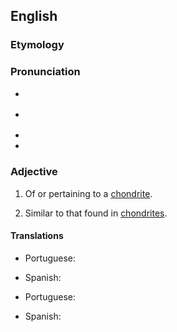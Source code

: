 ==English==

===Etymology===
{{suffix|en|chondrite|ic}}

===Pronunciation===
* {{a|GA}} {{IPA|en|/kɑnˈdɹɪtɪk/}}
* {{a|RP}} {{IPA|en|/kɒnˈdɹɪtɪk/}}
* {{rhymes|en|ɪtɪk|s=3}}
* {{hyph|en|chon|drit|ic}}

===Adjective===
{{en-adj}}

# {{lb|en|geology}} Of or pertaining to a [[chondrite]].
# {{lb|en|planetology|of an elemental ratio}} Similar to that found in [[chondrite]]s.

====Translations====
{{trans-top|of or relating to a chondrite}}
* Portuguese: {{t|pt|condrítico}}
{{trans-mid}}
* Spanish: {{t|es|condrítico}}
{{trans-bottom}}
{{trans-top|having a ratio typical of chondrites}}
* Portuguese: {{t|pt|condrítico}}
{{trans-mid}}
* Spanish: {{t|es|condrítico}}
{{trans-bottom}}